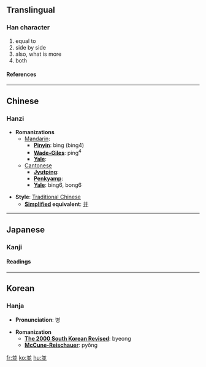 {{see|并]], [[幷|竝}}<!-- may be replaced by zh-forms -->

==Translingual==
===Han character===
{{Han char|rad=一|as=07|sn=8|four=8010<sub>2</sub>|canj=廿廿金 (TTC)}}
# equal to
# side by side
# also, what is more
# both
====References====
{{Han ref|kx=0078.140|dkj=00054|dj=0157.250|hdz=10246.020|uh=4E26|ud=20006|bh=A8C3|bd=43203}}

----
==Chinese==
===Hanzi===


* '''Romanizations'''
** [[Mandarin]]:
*** '''[[Pinyin]]''': bìng (bing4)
*** '''[[Wade-Giles]]''': ping<sup>4</sup>
*** '''[[Yale]]''': 
**[[Cantonese]]
***'''[[Jyutping]]''':
***'''[[Penkyamp]]''': 
***'''[[Yale]]''': bing6, bong6

* '''Style''': [[Traditional Chinese]] 
** '''[[Simplified Chinese|Simplified]] equivalent''': [[并]]


----
==Japanese==
===Kanji===


{{ja-kanji|grade=|rs=一07}}
====Readings====
{{ja-readings|on=[[へい]] (hei)|kun=[[なみ]] (nami), [[ならぶ]] (narabu), [[ならびに]] (narabini)}}


----
==Korean==
===Hanja===

* '''Pronunciation''': 병

* '''Romanization'''
** '''[[The 2000 South Korean Revised Romanization|The 2000 South Korean Revised]]''': byeong
** '''[[McCune-Reischauer]]''': pyŏng


[[fr:並]]
[[ko:並]]
[[hu:並]]